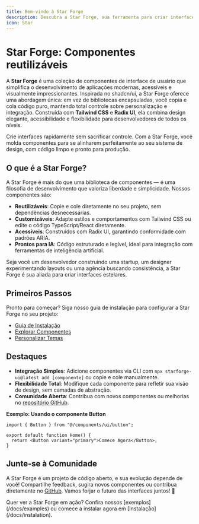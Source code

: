 ```yaml
---
title: Bem-vindo à Star Forge
description: Descubra a Star Forge, sua ferramenta para criar interfaces modernas com componentes reutilizáveis e altamente customizáveis.
icon: Star
---
```



# Star Forge: Componentes reutilizáveis

A **Star Forge** é uma coleção de componentes de interface de usuário que simplifica o desenvolvimento de aplicações modernas, acessíveis e visualmente impressionantes. Inspirada no shadcn/ui, a Star Forge oferece uma abordagem única: em vez de bibliotecas encapsuladas, você copia e cola código puro, mantendo total controle sobre personalização e integração. Construída com **Tailwind CSS** e **Radix UI**, ela combina design elegante, acessibilidade e flexibilidade para desenvolvedores de todos os níveis.

<Callout title="Por que Star Forge?">
Crie interfaces rapidamente sem sacrificar controle. Com a Star Forge, você molda componentes para se alinharem perfeitamente ao seu sistema de design, com código limpo e pronto para produção.
</Callout>

## O que é a Star Forge?

A Star Forge é mais do que uma biblioteca de componentes — é uma filosofia de desenvolvimento que valoriza liberdade e simplicidade. Nossos componentes são:

- **Reutilizáveis**: Copie e cole diretamente no seu projeto, sem dependências desnecessárias.
- **Customizáveis**: Adapte estilos e comportamentos com Tailwind CSS ou edite o código TypeScript/React diretamente.
- **Acessíveis**: Construídos com Radix UI, garantindo conformidade com padrões ARIA.
- **Prontos para IA**: Código estruturado e legível, ideal para integração com ferramentas de inteligência artificial.

Seja você um desenvolvedor construindo uma startup, um designer experimentando layouts ou uma agência buscando consistência, a Star Forge é sua aliada para criar interfaces estelares.

## Primeiros Passos

Pronto para começar? Siga nosso guia de instalação para configurar a Star Forge no seu projeto:

- [Guia de Instalação](/docs/get-started)
- [Explorar Componentes](/docs/components)
- [Personalizar Temas](/docs/customization)

## Destaques

- **Integração Simples**: Adicione componentes via CLI com `npx starforge-ui@latest add [componente]` ou copie e cole manualmente.
- **Flexibilidade Total**: Modifique cada componente para refletir sua visão de design, sem camadas de abstração.
- **Comunidade Aberta**: Contribua com novos componentes ou melhorias no [repositório GitHub](https://github.com/seu-usuario/starforge-ui).

**Exemplo: Usando o componente Button**

```tsx
import { Button } from "@/components/ui/button";

export default function Home() {
  return <Button variant="primary">Comece Agora</Button>;
}
```

## Junte-se à Comunidade

A Star Forge é um projeto de código aberto, e sua evolução depende de você! Compartilhe feedback, sugira novos componentes ou contribua diretamente no [GitHub](https://github.com/seu-usuario/starforge-ui). Vamos forjar o futuro das interfaces juntos! 🌟

<Callout type="info">
Quer ver a Star Forge em ação? Confira nossos [exemplos](/docs/examples) ou comece a instalar agora em [Instalação](/docs/instalation).
</Callout>